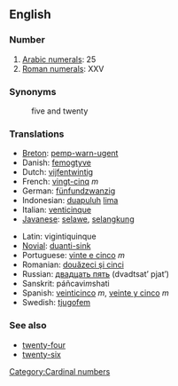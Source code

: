 ==English==

=== Number ===

#[[w:Arabic numerals|Arabic numerals]]: 25
#[[w:Roman numerals|Roman numerals]]: XXV

=== Synonyms ===
:five and twenty

=== Translations ===
{{top}}
*[[Breton]]: [[pemp-warn-ugent]]
*Danish: [[femogtyve]]
*Dutch: [[vijfentwintig]]
*French: [[vingt-cinq]] ''m''
*German: [[fünfundzwanzig]]
*Indonesian: [[duapuluh]] [[lima]]
*Italian: [[venticinque]]
*[[Javanese]]: [[selawe]], [[selangkung]]
{{mid}}
*Latin: vigintiquinque
*[[Novial]]: [[duanti-sink]]
*Portuguese: [[vinte e cinco]] ''m''
*Romanian: [[douăzeci şi cinci]]
*Russian: [[двадцать пять]] (dvadtsat’ pjat’)
*Sanskrit: páñcavi''m''shati
*Spanish: [[veinticinco]] ''m'', [[veinte y cinco]] ''m''
*Swedish: [[tjugofem]]
{{bottom}}

=== See also ===
*[[twenty-four]]
*[[twenty-six]]

[[Category:Cardinal numbers]]